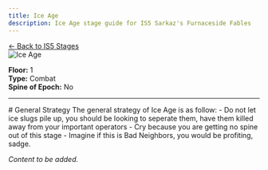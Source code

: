 ```yaml
---
title: Ice Age
description: Ice Age stage guide for IS5 Sarkaz's Furnaceside Fables
---
```


<div class="back-button-container">
  <a href="/is5-sarkaz/stages/" class="back-button">
    <span class="back-arrow">←</span>
    <span class="back-text">Back to IS5 Stages</span>
  </a>
</div>


<img src="/stages/ice-age.png" alt="Ice Age" />

**Floor:** 1  
**Type:** Combat  
**Spine of Epoch:** No  

---


<StrategySection title="Stage Analysis" author="Cube" defaultOpen={true}>
# General Strategy
The general strategy of Ice Age is as follow:
- Do not let ice slugs pile up, you should be looking to seperate them, have them killed away from your important operators
- Cry because you are getting no spine out of this stage
- Imagine if this is Bad Neighbors, you would be profiting, sadge.
</StrategySection>

*Content to be added.*
